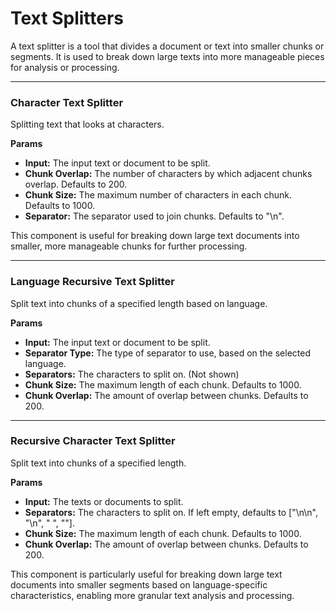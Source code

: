 
# Text Splitters

A text splitter is a tool that divides a document or text into smaller chunks or segments. It is used to break down large texts into more manageable pieces for analysis or processing.

---

### Character Text Splitter

Splitting text that looks at characters.

**Params**

- **Input:** The input text or document to be split.
- **Chunk Overlap:** The number of characters by which adjacent chunks overlap. Defaults to 200.
- **Chunk Size:** The maximum number of characters in each chunk. Defaults to 1000.
- **Separator:** The separator used to join chunks. Defaults to "\n".

This component is useful for breaking down large text documents into smaller, more manageable chunks for further processing.

---

### Language Recursive Text Splitter

Split text into chunks of a specified length based on language.

**Params**

- **Input:** The input text or document to be split.
- **Separator Type:** The type of separator to use, based on the selected language.
- **Separators:** The characters to split on. (Not shown)
- **Chunk Size:** The maximum length of each chunk. Defaults to 1000.
- **Chunk Overlap:** The amount of overlap between chunks. Defaults to 200.

--- 

### Recursive Character Text Splitter

Split text into chunks of a specified length.

**Params**

- **Input:** The texts or documents to split.
- **Separators:** The characters to split on. If left empty, defaults to ["\n\n", "\n", " ", ""].
- **Chunk Size:** The maximum length of each chunk. Defaults to 1000.
- **Chunk Overlap:** The amount of overlap between chunks. Defaults to 200.

This component is particularly useful for breaking down large text documents into smaller segments based on language-specific characteristics, enabling more granular text analysis and processing.